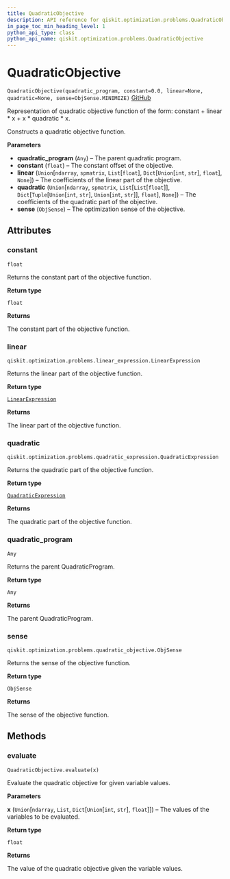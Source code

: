 ```yaml
---
title: QuadraticObjective
description: API reference for qiskit.optimization.problems.QuadraticObjective
in_page_toc_min_heading_level: 1
python_api_type: class
python_api_name: qiskit.optimization.problems.QuadraticObjective
---
```


# QuadraticObjective

<span id="qiskit.optimization.problems.QuadraticObjective" />

`QuadraticObjective(quadratic_program, constant=0.0, linear=None, quadratic=None, sense=ObjSense.MINIMIZE)` [GitHub](https://github.com/qiskit-community/qiskit-aqua/tree/stable/0.7/qiskit/optimization/problems/quadratic_objective.py "view source code")

Representation of quadratic objective function of the form: constant + linear \* x + x \* quadratic \* x.

Constructs a quadratic objective function.

**Parameters**

*   **quadratic\_program** (`Any`) – The parent quadratic program.
*   **constant** (`float`) – The constant offset of the objective.
*   **linear** (`Union`\[`ndarray`, `spmatrix`, `List`\[`float`], `Dict`\[`Union`\[`int`, `str`], `float`], `None`]) – The coefficients of the linear part of the objective.
*   **quadratic** (`Union`\[`ndarray`, `spmatrix`, `List`\[`List`\[`float`]], `Dict`\[`Tuple`\[`Union`\[`int`, `str`], `Union`\[`int`, `str`]], `float`], `None`]) – The coefficients of the quadratic part of the objective.
*   **sense** (`ObjSense`) – The optimization sense of the objective.

## Attributes

### constant

<span id="qiskit.optimization.problems.QuadraticObjective.constant" />

`float`

Returns the constant part of the objective function.

**Return type**

`float`

**Returns**

The constant part of the objective function.

### linear

<span id="qiskit.optimization.problems.QuadraticObjective.linear" />

`qiskit.optimization.problems.linear_expression.LinearExpression`

Returns the linear part of the objective function.

**Return type**

[`LinearExpression`](qiskit.optimization.problems.LinearExpression "qiskit.optimization.problems.linear_expression.LinearExpression")

**Returns**

The linear part of the objective function.

### quadratic

<span id="qiskit.optimization.problems.QuadraticObjective.quadratic" />

`qiskit.optimization.problems.quadratic_expression.QuadraticExpression`

Returns the quadratic part of the objective function.

**Return type**

[`QuadraticExpression`](qiskit.optimization.problems.QuadraticExpression "qiskit.optimization.problems.quadratic_expression.QuadraticExpression")

**Returns**

The quadratic part of the objective function.

### quadratic\_program

<span id="qiskit.optimization.problems.QuadraticObjective.quadratic_program" />

`Any`

Returns the parent QuadraticProgram.

**Return type**

`Any`

**Returns**

The parent QuadraticProgram.

### sense

<span id="qiskit.optimization.problems.QuadraticObjective.sense" />

`qiskit.optimization.problems.quadratic_objective.ObjSense`

Returns the sense of the objective function.

**Return type**

`ObjSense`

**Returns**

The sense of the objective function.

## Methods

### evaluate

<span id="qiskit.optimization.problems.QuadraticObjective.evaluate" />

`QuadraticObjective.evaluate(x)`

Evaluate the quadratic objective for given variable values.

**Parameters**

**x** (`Union`\[`ndarray`, `List`, `Dict`\[`Union`\[`int`, `str`], `float`]]) – The values of the variables to be evaluated.

**Return type**

`float`

**Returns**

The value of the quadratic objective given the variable values.

